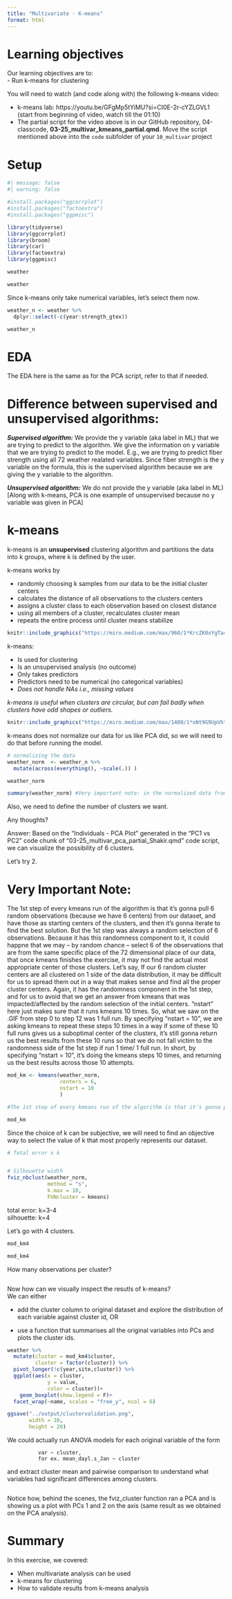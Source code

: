```yaml
---
title: "Multivariate - K-means"
format: html
---
```


# Learning objectives  
Our learning objectives are to:  
  - Run k-means for clustering  

You will need to watch (and code along with) the following k-means video:

  - k-means lab: https://youtu.be/GFgMp5tYiMU?si=CI0E-2r-cYZLGVL1 (start from beginning of video, watch till the 01:10)  
  - The partial script for the video above is in our GitHub repository, 04-classcode, **03-25_multivar_kmeans_partial.qmd**. Move the script mentioned above into the `code` subfolder of your `10_multivar` project

# Setup  
```r
#| message: false
#| warning: false

#install.packages("ggcorrplot")
#install.packages("factoextra")
#install.packages("ggpmisc")

library(tidyverse)
library(ggcorrplot)
library(broom)
library(car)
library(factoextra)
library(ggpmisc)
```

```r
weather 

weather
```

Since k-means only take numerical variables, let's select them now.  
```r
weather_n <- weather %>%
  dplyr::select(-c(year:strength_gtex))

weather_n
```

# EDA  
The EDA here is the same as for the PCA script, refer to that if needed.

# Difference between supervised and unsupervised algorithms:

***Supervised algorithm:*** We provide the y variable (aka label in ML) that we are trying to predict to the algorithm. We give the information on y variable that we are trying to predict to the model. E.g., we are trying to predict fiber strength using all 72 weather realated variables. Since fiber strength is the y variable on the formula, this is the supervised algorithm because we are giving the y variable to the algorithm. 

***Unsupervised algorithm:*** We do not provide the y variable (aka label in ML) [Along with k-means, PCA is one example of unsupervised because no y variable was given in PCA]

# k-means  
k-means is an **unsupervised** clustering algorithm and partitions the data into k groups, where k is defined by the user.  

k-means works by  

- randomly choosing k samples from our data to be the initial cluster centers  
- calculates the distance of all observations to the clusters centers  
- assigns a cluster class to each observation based on closest distance  
- using all members of a cluster, recalculates cluster mean  
- repeats the entire process until cluster means stabilize  

```r
knitr::include_graphics("https://miro.medium.com/max/960/1*KrcZK0xYgTa4qFrVr0fO2w.gif")

```

k-means:  

- Is used for clustering  
- Is an unsupervised analysis (no outcome)  
- Only takes predictors  
- Predictors need to be numerical (no categorical variables)  
- *Does not handle NAs i.e., missing values* 


*k-means is useful when clusters are circular, but can fail badly when clusters have odd shapes or outliers.*    

```r

knitr::include_graphics("https://miro.medium.com/max/1400/1*oNt9G9UpVhtyFLDBwEMf8Q.png")

```

k-means does not normalize our data for us like PCA did, so we will need to do that before running the model.  

```r

# normalizing the data
weather_norm  <- weather_n %>%
  mutate(across(everything(), ~scale(.)) )

weather_norm

summary(weather_norm) #Very important note: in the normalized data frame, the mean of all the variables are 0 [i.e., the mean of all variables are standardized around 0]

```

Also, we need to define the number of clusters we want.    

Any thoughts?   

Answer: Based on the "Individuals - PCA Plot" generated in the "PC1 vs PC2" code chunk of "03-25_multivar_pca_partial_Shakir.qmd" code script, we can visualize the possibility of 6 clusters. 

Let's try 2.  

# Very Important Note:

The 1st step of every kmeans run of the algorithm is that it's gonna pull 6 random observations (because we have 6 centers) from our dataset, and have those as starting centers of the clusters, and then it's gonna iterate to find the best solution. But the 1st step was always a random selection of 6 observations. Because it has this randomness component to it, it could happne that we may -- by random chance -- select 6 of the observations that are from the same specific place of the 72 dimensional place of our data, that once kmeans finishes the exercise, it may not find the actual most appropriate center of those clusters. Let's say, If our 6 random cluster centers are all clustered on 1 side of the data distribution, it may be difficult for us to spread them out in a way that makes sense and find all the proper cluster centers. Again, it has the randomness component in the 1st step, and for us to avoid that we get an answer from kmeans that was impacted/affected by the random selection of the initial centers. "nstart" here just makes sure that it runs kmeans 10 times. So, what we saw on the .GIF from step 0 to step 12 was 1 full run. By specifying "nstart = 10", we are asking kmeans to repeat these steps 10 times in a way if some of these 10 full runs gives us a suboptimal center of the clusters, it's still gonna return us the best results from these 10 runs so that we do not fall victim to the randomness side of the 1st step if run 1 time/ 1 full run. In short, by specifying "nstart = 10", it's doing the kmeans steps 10 times, and returning us the best results across those 10 attempts.  

```r

mod_km <- kmeans(weather_norm,
                 centers = 6,
                 nstart = 10 
                 )

#The 1st step of every kmeans run of the algorithm is that it's gonna pull 6 random observations (because we have 6 centers) from our dataset, and have those as starting centers of the clusters, and then it's gonna iterate to find the best solution. But the 1st step was always a random selection of 6 observations. Because it has this randomness component to it, it could happne that we may -- by random chance -- select 6 of the observations that are from the same specific place of the 72 dimensional place of our data, that once kmeans finishes the exercise, it may not find the actual most appropriate center of those clusters. Let's say, If our 6 random cluster centers are all clustered on 1 side of the data distribution, it may be difficult for us to spread them out in a way that makes sense and find all the proper cluster centers. Again, it has the randomness component in the 1st step, and for us to avoid that we get an answer from kmeans that was impacted/affected by the random selection of the initial centers. "nstart" here just makes sure that it runs kmeans 10 times. So, what we saw on the .GIF from step 0 to step 12 was 1 full run. By specifying "nstart = 10", we are asking kmeans to repeat these steps 10 times in a way if some of these 10 full runs gives us a suboptimal center of the clusters, it's still gonna return us the best results from these 10 runs so that we do not fall victim to the randomness side of the 1st step if run 1 time/ 1 full run. In short, it's doing the kmeans steps 10 times, and returning us the best results across those 10 attempts.

mod_km

```

Since the choice of k can be subjective, we will need to find an objective way to select the value of k that most properly represents our dataset.    

```r

# Total error x k



```


```r
# Silhouette width
fviz_nbclust(weather_norm, 
             method = "s",
             k.max = 10,
             FUNcluster = kmeans) 

```

total error: k=3-4  
silhouette: k=4  

Let's go with 4 clusters.  

```r
mod_km4 

mod_km4
```

How many observations per cluster?
```r

```

Now how can we visually inspect the resutls of k-means?  
We can either  

- add the cluster column to original dataset and explore the distribution of each variable against cluster id, OR  

- use a function that summarises all the original variables into PCs and plots the cluster ids.  

```r
weather %>%
  mutate(cluster = mod_km4$cluster,
         cluster = factor(cluster)) %>%
  pivot_longer(!c(year,site,cluster)) %>%
  ggplot(aes(x = cluster, 
             y = value, 
             color = cluster))+
    geom_boxplot(show.legend = F)+
  facet_wrap(~name, scales = "free_y", ncol = 6)

ggsave("../output/clustervalidation.png",
       width = 10,
       height = 20)  

```
  
We could actually run ANOVA models for each original variable of the form  

              var ~ cluster, 
              for ex. mean_dayl.s_Jan ~ cluster  
  
and extract cluster mean and pairwise comparison to understand what variables had significant differences among clusters.  

```r

```
  
Notice how, behind the scenes, the fviz_cluster function ran a PCA and is showing us a plot with PCs 1 and 2 on the axis (same result as we obtained on the PCA analysis).   


# Summary  
In this exercise, we covered:  

  - When multivariate analysis can be used  
  - k-means for clustering  
  - How to validate results from k-means analysis  






  
